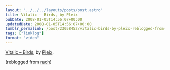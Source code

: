 ```yaml
---
layout: "../../../layouts/posts/post.astro"
title: Vitalic – Birds, by Pleix
pubDate: 2008-01-05T14:56:07+00:00
updatedDate: 2008-01-05T14:56:07+00:00
tumblr_permalink: /post/23058452/vitalic-birds-by-pleix-reblogged-from-rach
tags: ["linklog"]
format: "video"
---
```



<YouTube id="https://www.youtube.com/watch?v=6RvAjiJzlAo" />

[Vitalic &#8211; Birds][1], by [Pleix][2].

(reblogged from [rach][3])

[1]: https://www.youtube.com/watch?v=6RvAjiJzlAo
[2]: http://www.pleix.net/
[3]: http://rach.tumblr.com/
